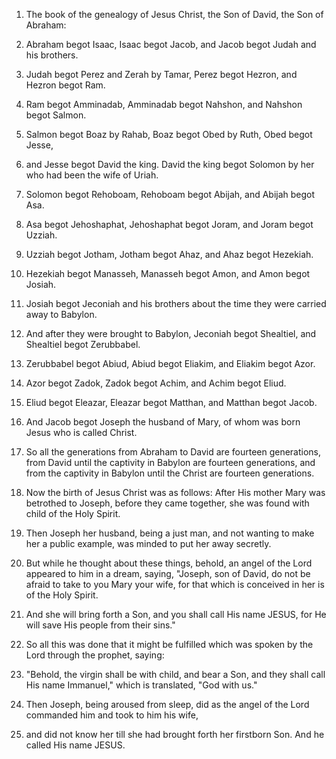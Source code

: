 
1. The book of the genealogy of Jesus Christ, the Son of David, the Son of Abraham:

2. Abraham begot Isaac, Isaac begot Jacob, and Jacob begot Judah and his brothers.

3. Judah begot Perez and Zerah by Tamar, Perez begot Hezron, and Hezron begot Ram.

4. Ram begot Amminadab, Amminadab begot Nahshon, and Nahshon begot Salmon.

5. Salmon begot Boaz by Rahab, Boaz begot Obed by Ruth, Obed begot Jesse,

6. and Jesse begot David the king. David the king begot Solomon by her who had been the wife of Uriah.

7. Solomon begot Rehoboam, Rehoboam begot Abijah, and Abijah begot Asa.

8. Asa begot Jehoshaphat, Jehoshaphat begot Joram, and Joram begot Uzziah.

9. Uzziah begot Jotham, Jotham begot Ahaz, and Ahaz begot Hezekiah.

10. Hezekiah begot Manasseh, Manasseh begot Amon, and Amon begot Josiah.

11. Josiah begot Jeconiah and his brothers about the time they were carried away to Babylon.

12. And after they were brought to Babylon, Jeconiah begot Shealtiel, and Shealtiel begot Zerubbabel.

13. Zerubbabel begot Abiud, Abiud begot Eliakim, and Eliakim begot Azor.

14. Azor begot Zadok, Zadok begot Achim, and Achim begot Eliud.

15. Eliud begot Eleazar, Eleazar begot Matthan, and Matthan begot Jacob.

16. And Jacob begot Joseph the husband of Mary, of whom was born Jesus who is called Christ.

17. So all the generations from Abraham to David are fourteen generations, from David until the captivity in Babylon are fourteen generations, and from the captivity in Babylon until the Christ are fourteen generations.

18. Now the birth of Jesus Christ was as follows: After His mother Mary was betrothed to Joseph, before they came together, she was found with child of the Holy Spirit.

19. Then Joseph her husband, being a just man, and not wanting to make her a public example, was minded to put her away secretly.

20. But while he thought about these things, behold, an angel of the Lord appeared to him in a dream, saying, "Joseph, son of David, do not be afraid to take to you Mary your wife, for that which is conceived in her is of the Holy Spirit.

21. And she will bring forth a Son, and you shall call His name JESUS, for He will save His people from their sins."

22. So all this was done that it might be fulfilled which was spoken by the Lord through the prophet, saying:

23. "Behold, the virgin shall be with child, and bear a Son, and they shall call His name Immanuel," which is translated, "God with us."

24. Then Joseph, being aroused from sleep, did as the angel of the Lord commanded him and took to him his wife,

25. and did not know her till she had brought forth her firstborn Son. And he called His name JESUS.


